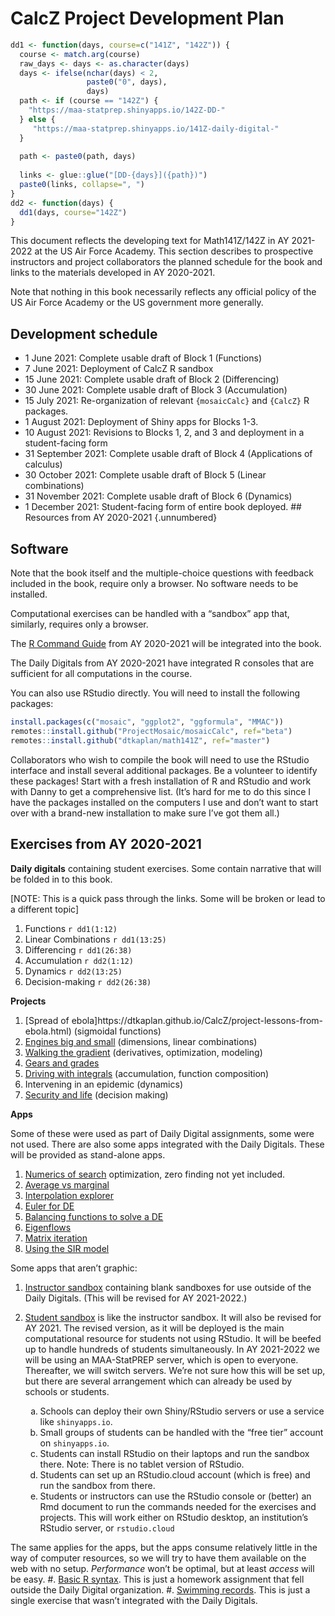 # CalcZ Project Development Plan {.unnumbered}

```r
dd1 <- function(days, course=c("141Z", "142Z")) {
  course <- match.arg(course)
  raw_days <- days <- as.character(days)
  days <- ifelse(nchar(days) < 2, 
                 paste0("0", days),
                 days)
  path <- if (course == "142Z") {
    "https://maa-statprep.shinyapps.io/142Z-DD-"
  } else {
     "https://maa-statprep.shinyapps.io/141Z-daily-digital-"
  }
    
  path <- paste0(path, days)
  
  links <- glue::glue("[DD-{days}]({path})")
  paste0(links, collapse=", ")
}
dd2 <- function(days) {
  dd1(days, course="142Z")
}
```


This document reflects the developing text for Math141Z/142Z in AY 2021-2022 at the US Air Force Academy. This section describes to prospective instructors and project collaborators the planned schedule for the book and links to the materials developed in AY 2020-2021.

Note that nothing in this book necessarily reflects any official policy of the US Air Force Academy or the US government more generally.

## Development schedule {.unnumbered}

- 1 June 2021: Complete usable draft of Block 1 (Functions)
- 7 June 2021: Deployment of CalcZ R sandbox
- 15 June 2021: Complete usable draft of Block 2 (Differencing)
- 30 June 2021: Complete usable draft of Block 3 (Accumulation)
- 15 July 2021: Re-organization of relevant `{mosaicCalc}` and `{CalcZ}` R packages.
- 1 August 2021: Deployment of Shiny apps for Blocks 1-3.
- 10 August 2021: Revisions to Blocks 1, 2, and 3 and deployment in a student-facing form
- 31 September 2021: Complete usable draft of Block 4 (Applications of calculus)
- 30 October 2021: Complete usable draft of Block 5 (Linear combinations)
- 31 November 2021: Complete usable draft of Block 6 (Dynamics)
- 1 December 2021: Student-facing form of entire book deployed.
## Resources from AY 2020-2021 {.unnumbered}

## Software {.unnumbered}

Note that the book itself and the multiple-choice questions with feedback included in the book, require only a browser. No software needs to be installed.

Computational exercises can be handled with a "sandbox" app that, similarly, requires only a browser. 

The [R Command Guide](https://maa-statprep.shinyapps.io/141Z-R_command_guide/) from AY 2020-2021 will be integrated into the book.

The Daily Digitals from AY 2020-2021 have integrated R consoles that are sufficient for all computations in the course. 

You can also use RStudio directly. You will need to install the following packages:
```r
install.packages(c("mosaic", "ggplot2", "ggformula", "MMAC"))
remotes::install.github("ProjectMosaic/mosaicCalc", ref="beta")
remotes::install.github("dtkaplan/math141Z", ref="master")
```

Collaborators who wish to compile the book will need to use the RStudio interface and install several additional packages. Be a volunteer to identify these packages! Start with a fresh installation of R and RStudio and work with Danny to get a comprehensive list. (It's hard for me to do this since I have the packages installed on the computers I use and don't want to start over with a brand-new installation to make sure I've got them all.)

## Exercises from AY 2020-2021 {.unnumbered}

**Daily digitals** containing student exercises. Some contain narrative that will be folded in to this book.

[NOTE: This is a quick pass through the links. Some will be broken or lead to a different topic]

1. Functions `r dd1(1:12)`
2. Linear Combinations `r dd1(13:25)`
3. Differencing `r dd1(26:38)`
4. Accumulation `r dd2(1:12)`
5. Dynamics `r dd2(13:25)`
6. Decision-making `r dd2(26:38)`

**Projects**

1. [Spread of ebola]https://dtkaplan.github.io/CalcZ/project-lessons-from-ebola.html) (sigmoidal functions)
#. [Engines big and small](https://dtkaplan.github.io/CalcZ/project-engines-big-and-small.html) (dimensions, linear combinations)
#. [Walking the gradient](https://dtkaplan.github.io/CalcZ/project-gradient-ascent.html) (derivatives, optimization, modeling)
#. [Gears and grades](https://dtkaplan.github.io/CalcZ/project-gears-and-grades.html)
#. [Driving with integrals](https://maa-statprep.shinyapps.io/142Z-driving-with-integrals/) (accumulation, function composition)
#. Intervening in an epidemic (dynamics)
#. [Security and life](https://maa-statprep.shinyapps.io/142Z-Project3/) (decision making)

**Apps**

Some of these were used as part of Daily Digital assignments, some were not used. There are also some apps integrated with the Daily Digitals. These will be provided as stand-alone apps.


#. [Numerics of search](https://maa-statprep.shinyapps.io/141Z-numerics-of-search/) optimization, zero finding not yet included.
#. [Average vs marginal](https://maa-statprep.shinyapps.io/141Z-average_marginal/)
#. [Interpolation explorer](https://maa-statprep.shinyapps.io/142Z-Interpolation/)
#. [Euler for DE](https://maa-statprep.shinyapps.io/142Z-DE-Euler/)
#. [Balancing functions to solve a DE](https://maa-statprep.shinyapps.io/142Z-balance-logistic/)
#. [Eigenflows](https://maa-statprep.shinyapps.io/142Z-Eigenflows/)
#. [Matrix iteration](https://maa-statprep.shinyapps.io/142Z-Matrix-iteration/)
#. [Using the SIR model](https://maa-statprep.shinyapps.io/using-the-SIR-model)

Some apps that aren't graphic:

#. [Instructor sandbox](https://maa-statprep.shinyapps.io/141Z-Instructor-sandbox/) containing blank sandboxes for use outside of the Daily Digitals. (This will be revised for AY 2021-2022.)
#. [Student sandbox]() is like the instructor sandbox. It will also be revised for AY 2021. The revised version, as it will be deployed is the main computational resource for students not using RStudio. It will be beefed up to handle hundreds of students simultaneously. In AY 2021-2022 we will be using an MAA-StatPREP server, which is open to everyone. Thereafter, we will switch servers. We're not sure how this will be set up, but there are several arrangement which can already be used by schools or students.

    a. Schools can deploy their own Shiny/RStudio servers or use a service like `shinyapps.io`.
    b. Small groups of students can be handled with the "free tier" account on `shinyapps.io`.
    c. Students can install RStudio on their laptops and run the sandbox there. Note: There is no tablet version of RStudio.
    d. Students can set up an RStudio.cloud account (which is free) and run the sandbox from there. 
    e. Students or instructors can use the RStudio console or (better) an Rmd document to run the commands needed for the exercises and projects. This will work either on RStudio desktop, an institution's RStudio server, or `rstudio.cloud`
    
The same applies for the apps, but the apps consume relatively little in the way of computer resources, so we will try to have them available on the web with no setup. *Performance* won't be optimal, but at least *access* will be easy.
#. [Basic R syntax](https://maa-statprep.shinyapps.io/141Z-Syntax/). This is just a homework assignment that fell outside the Daily Digital organization.
#. [Swimming records](https://maa-statprep.shinyapps.io/144Z-Swimming-Day-04). This is just a single exercise that wasn't integrated with the Daily Digitals.
